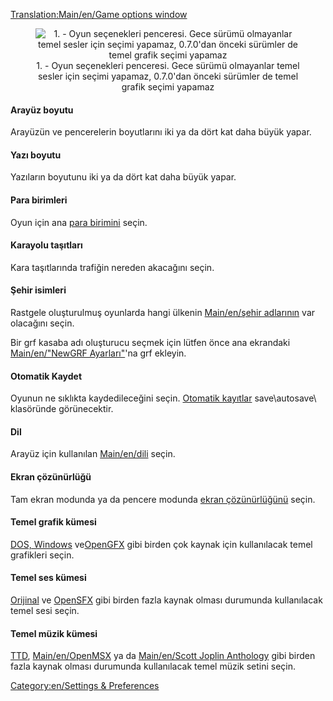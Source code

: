 [[Translation:Main/en/Game options window]]{{en/-}}{{tr/İçindekiler}}

<center>[[File:en/seçenekler.png|center|none|frame|1. - Oyun seçenekleri penceresi. Gece sürümü olmayanlar temel sesler için seçimi yapamaz, 0.7.0'dan önceki sürümler de temel grafik seçimi yapamaz]]</center>

====Arayüz boyutu====
Arayüzün ve pencerelerin boyutlarını iki ya da dört kat daha büyük yapar.

====Yazı boyutu====
Yazıların boyutunu iki ya da dört kat daha büyük yapar.

====Para birimleri====
Oyun için ana [[Main/en/Currency|para birimini]] seçin.

====Karayolu taşıtları====
Kara taşıtlarında trafiğin nereden akacağını seçin.

====Şehir isimleri====
Rastgele oluşturulmuş oyunlarda hangi ülkenin [[Main/en/şehir adlarının]] var olacağını seçin.

Bir grf kasaba adı oluşturucu seçmek için lütfen önce ana ekrandaki [[Main/en/"NewGRF Ayarları"]]'na grf ekleyin.

====Otomatik Kaydet====
Oyunun ne sıklıkta kaydedileceğini seçin. [[Main/en/Autosave|Otomatik kayıtlar]] save\autosave\ klasöründe görünecektir.

====Dil====
Arayüz için kullanılan [[Main/en/dili]] seçin.

====Ekran çözünürlüğü====
Tam ekran modunda ya da pencere modunda [[Main/en/Resolution|ekran çözünürlüğünü]] seçin.

====Temel grafik kümesi====
[[Main/en/Installation FAQ#What files do I need from TTD.3F|DOS, Windows]] ve[[Main/en/Graphics Replacement|OpenGFX]] gibi birden çok kaynak için kullanılacak temel grafikleri seçin.

====Temel ses kümesi====
[[Main/en/Installation FAQ#What files do I need from TTD.3F|Orijinal]] ve [[Main/en/Sound Effects Replacement|OpenSFX]] gibi birden fazla kaynak olması durumunda kullanılacak temel sesi seçin.

====Temel müzik kümesi====
[[Main/en/Installation FAQ#What files do I need from TTD.3F|TTD]], [[Main/en/OpenMSX]] ya da [[Main/en/Scott Joplin Anthology]] gibi birden fazla kaynak olması durumunda kullanılacak temel müzik setini seçin.

[[Category:en/Settings & Preferences]]
